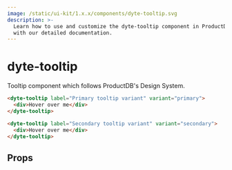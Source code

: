 ```yaml
---
image: /static/ui-kit/1.x.x/components/dyte-tooltip.svg
description: >-
  Learn how to use and customize the dyte-tooltip component in ProductDB's UI Kit
  with our detailed documentation.
---
```


# dyte-tooltip

Tooltip component which follows ProductDB's Design System.

```html
<dyte-tooltip label="Primary tooltip variant" variant="primary">
  <div>Hover over me</div>
</dyte-tooltip>

<dyte-tooltip label="Secondary tooltip variant" variant="secondary">
  <div>Hover over me</div>
</dyte-tooltip>
```

## Props

<PropsTable of="dyte-tooltip" />

<head>
  <title>UI Kit dyte-tooltip</title>
</head>

